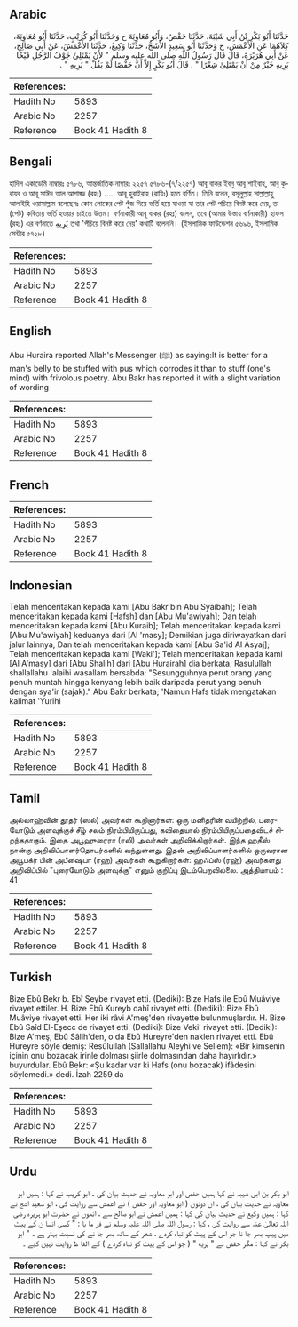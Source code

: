 ## Arabic

<div dir="rtl" lang="ar" style={{fontSize:'larger',backgroundColor:'#f8f9fa',padding:20}}>حَدَّثَنَا أَبُو بَكْرِ بْنُ أَبِي شَيْبَةَ، حَدَّثَنَا حَفْصٌ، وَأَبُو مُعَاوِيَةَ ح وَحَدَّثَنَا أَبُو كُرَيْبٍ، حَدَّثَنَا أَبُو مُعَاوِيَةَ، كِلاَهُمَا عَنِ الأَعْمَشِ، ح وَحَدَّثَنَا أَبُو سَعِيدٍ الأَشَجُّ، حَدَّثَنَا وَكِيعٌ، حَدَّثَنَا الأَعْمَشُ، عَنْ أَبِي صَالِحٍ، عَنْ أَبِي هُرَيْرَةَ، قَالَ قَالَ رَسُولُ اللَّهِ صلى الله عليه وسلم ‏"‏ لأَنْ يَمْتَلِئَ جَوْفُ الرَّجُلِ قَيْحًا يَرِيهِ خَيْرٌ مِنْ أَنْ يَمْتَلِئَ شِعْرًا ‏"‏ ‏.‏ قَالَ أَبُو بَكْرٍ إِلاَّ أَنَّ حَفْصًا لَمْ يَقُلْ ‏"‏ يَرِيهِ ‏"‏ ‏.‏</div><div style={{backgroundColor:'#f8f9fa',padding:20, marginBottom: 10}}><table>
        <thead>
          <tr>
            <th>References:</th>
            <th></th>
          </tr>
        </thead>
        <tbody><tr><td>Hadith No</td><td>5893</td></tr><tr><td>Arabic No</td><td>2257</td></tr><tr><td>Reference</td><td>Book 41 Hadith 8</td></tr></tbody></table></div>

## Bengali

<div dir="ltr" lang="bn" style={{fontSize:'larger',backgroundColor:'#f8f9fa',padding:20}}>হাদিস একাডেমি নাম্বারঃ ৫৭৮৬, আন্তর্জাতিক নাম্বারঃ ২২৫৭ ৫৭৮৬-(৭/২২৫৭) আবূ বাকর ইবনু আবূ শাইবাহ, আবূ কুরায়ব ও আবূ সাঈদ আল আশাজ্জ (রহঃ) ..... আবূ হুরাইরাহ (রাযিঃ) হতে বর্ণিত। তিনি বলেন, রসূলুল্লাহ সাল্লাল্লাহু আলাইহি ওয়াসাল্লাম বলেছেনঃ কোন লোকের পেট পুঁজ দিয়ে ভর্তি হয়ে যাওয়া যা তার পেট পচিয়ে বিনষ্ট করে দেয়, তা (পেট) কবিতায় ভর্তি হওয়ার চাইতে উত্তম। বর্ণনাকারী আবূ বাকর (রহঃ) বলেন, তবে (আমার উস্তায বর্ণনাকারী) হাফস (রহঃ) এর বর্ণনাতে يَرِيهِ তথা 'পঁচিয়ে বিনষ্ট করে দেয়' কথাটি বলেননি। (ইসলামিক ফাউন্ডেশন ৫৬৯৬, ইসলামিক সেন্টার ৫৭২৮)</div><div style={{backgroundColor:'#f8f9fa',padding:20, marginBottom: 10}}><table>
        <thead>
          <tr>
            <th>References:</th>
            <th></th>
          </tr>
        </thead>
        <tbody><tr><td>Hadith No</td><td>5893</td></tr><tr><td>Arabic No</td><td>2257</td></tr><tr><td>Reference</td><td>Book 41 Hadith 8</td></tr></tbody></table></div>

## English

<div dir="ltr" lang="en" style={{fontSize:'larger',backgroundColor:'#f8f9fa',padding:20}}>Abu Huraira reported Allah's Messenger (ﷺ) as saying:It is better for a man's belly to be stuffed with pus which corrodes it than to stuff (one's mind) with frivolous poetry. Abu Bakr has reported it with a slight variation of wording</div><div style={{backgroundColor:'#f8f9fa',padding:20, marginBottom: 10}}><table>
        <thead>
          <tr>
            <th>References:</th>
            <th></th>
          </tr>
        </thead>
        <tbody><tr><td>Hadith No</td><td>5893</td></tr><tr><td>Arabic No</td><td>2257</td></tr><tr><td>Reference</td><td>Book 41 Hadith 8</td></tr></tbody></table></div>

## French

<div dir="ltr" lang="fr" style={{fontSize:'larger',backgroundColor:'#f8f9fa',padding:20}}></div><div style={{backgroundColor:'#f8f9fa',padding:20, marginBottom: 10}}><table>
        <thead>
          <tr>
            <th>References:</th>
            <th></th>
          </tr>
        </thead>
        <tbody><tr><td>Hadith No</td><td>5893</td></tr><tr><td>Arabic No</td><td>2257</td></tr><tr><td>Reference</td><td>Book 41 Hadith 8</td></tr></tbody></table></div>

## Indonesian

<div dir="ltr" lang="id" style={{fontSize:'larger',backgroundColor:'#f8f9fa',padding:20}}>Telah menceritakan kepada kami [Abu Bakr bin Abu Syaibah]; Telah menceritakan kepada kami [Hafsh] dan [Abu Mu'awiyah]; Dan telah menceritakan kepada kami [Abu Kuraib]; Telah menceritakan kepada kami [Abu Mu'awiyah] keduanya dari [Al 'masy]; Demikian juga diriwayatkan dari jalur lainnya, Dan telah menceritakan kepada kami [Abu Sa'id Al Asyaj]; Telah menceritakan kepada kami [Waki']; Telah menceritakan kepada kami [Al A'masy] dari [Abu Shalih] dari [Abu Hurairah] dia berkata; Rasulullah shallallahu 'alaihi wasallam bersabda: "Sesungguhnya perut orang yang penuh muntah hingga kenyang lebih baik daripada perut yang penuh dengan sya'ir (sajak)." Abu Bakr berkata; 'Namun Hafs tidak mengatakan kalimat 'Yurihi</div><div style={{backgroundColor:'#f8f9fa',padding:20, marginBottom: 10}}><table>
        <thead>
          <tr>
            <th>References:</th>
            <th></th>
          </tr>
        </thead>
        <tbody><tr><td>Hadith No</td><td>5893</td></tr><tr><td>Arabic No</td><td>2257</td></tr><tr><td>Reference</td><td>Book 41 Hadith 8</td></tr></tbody></table></div>

## Tamil

<div dir="ltr" lang="ta" style={{fontSize:'larger',backgroundColor:'#f8f9fa',padding:20}}>அல்லாஹ்வின் தூதர் (ஸல்) அவர்கள் கூறினார்கள்: ஒரு மனிதரின் வயிற்றில், புரையோடும் அளவுக்குச் சீழ் சலம் நிரம்பியிருப்பது, கவிதையால் நிரம்பியிருப்பதைவிடச் சிறந்ததாகும். இதை அபூஹுரைரா (ரலி) அவர்கள் அறிவிக்கிறார்கள். இந்த ஹதீஸ் நான்கு அறிவிப்பாளர்தொடர்களில் வந்துள்ளது. இதன் அறிவிப்பாளர்களில் ஒருவரான அபூபக்ர் பின் அபீஷைபா (ரஹ்) அவர்கள் கூறுகிறார்கள்: ஹஃப்ஸ் (ரஹ்) அவர்களது அறிவிப்பில் "புரையோடும் அளவுக்கு" எனும் குறிப்பு இடம்பெறவில்லை. அத்தியாயம் : 41</div><div style={{backgroundColor:'#f8f9fa',padding:20, marginBottom: 10}}><table>
        <thead>
          <tr>
            <th>References:</th>
            <th></th>
          </tr>
        </thead>
        <tbody><tr><td>Hadith No</td><td>5893</td></tr><tr><td>Arabic No</td><td>2257</td></tr><tr><td>Reference</td><td>Book 41 Hadith 8</td></tr></tbody></table></div>

## Turkish

<div dir="ltr" lang="tr" style={{fontSize:'larger',backgroundColor:'#f8f9fa',padding:20}}>Bize Ebû Bekr b. Ebî Şeybe rivayet etti. (Dediki): Bize Hafs ile Ebû Muâviye rivayet ettiler. H. Bize Ebû Kureyb dahî rivayet etti. (Dediki): Bize Ebû Muâviye rivayet etti. Her iki râvi A'meş'den rivayette bulunmuşlardır. H. Bize Ebû Saîd El-Eşecc de rivayet etti. (Dediki): Bize Veki' rivayet etti. (Dediki): Bize A'meş, Ebû Sâlih'den, o da Ebû Hureyre'den naklen rivayet etti. Ebû Hureyre şöyle demiş: Resûlullah (Sallallahu Aleyhi ve Sellem): «Bir kimsenin içinin onu bozacak irinle dolması şiirle dolmasından daha hayırlıdır.» buyurdular. Ebû Bekr: «Şu kadar var ki Hafs (onu bozacak) ifâdesini söylemedi.» dedi. İzah 2259 da</div><div style={{backgroundColor:'#f8f9fa',padding:20, marginBottom: 10}}><table>
        <thead>
          <tr>
            <th>References:</th>
            <th></th>
          </tr>
        </thead>
        <tbody><tr><td>Hadith No</td><td>5893</td></tr><tr><td>Arabic No</td><td>2257</td></tr><tr><td>Reference</td><td>Book 41 Hadith 8</td></tr></tbody></table></div>

## Urdu

<div dir="rtl" lang="ur" style={{fontSize:'larger',backgroundColor:'#f8f9fa',padding:20}}>ابو بکر بن ابی شیبہ نے کہا ہمیں حفص اور ابو معاویہ نے حدیث بیان کی ۔ ابو کریب نے کہا : ہمیں ابو معاویہ نے حدیث بیان کی ، ان دونوں ( ابو معاویہ اور حفص ) نے اعمش سے روایت کی ، ابو سعید اشج نے کہا : ہمیں وکیع نے حدیث بیان کی کہا : ہمیں اعمش نے ابو صالح سے ، انھوں نے حضرت ابو ہریرہ رضی اللہ تعالیٰ عنہ سے روایت کی ، کہا : رسول اللہ صلی اللہ علیہ وسلم نے فر ما یا : " کسی انسا ن کے پیٹ میں پیپ بھر جا نا جو اس کے پیٹ کو تباہ کردے ، شعر کے ساتھ بھر جا نے کی نسبت بہتر ہے ۔ " ابو بکر نے کہا : مگر حفص نے " يَريهِ " ( جو اس کے پیٹ کو تباہ کردے ) کے الفا ظ روایت نہیں کیے ۔</div><div style={{backgroundColor:'#f8f9fa',padding:20, marginBottom: 10}}><table>
        <thead>
          <tr>
            <th>References:</th>
            <th></th>
          </tr>
        </thead>
        <tbody><tr><td>Hadith No</td><td>5893</td></tr><tr><td>Arabic No</td><td>2257</td></tr><tr><td>Reference</td><td>Book 41 Hadith 8</td></tr></tbody></table></div>